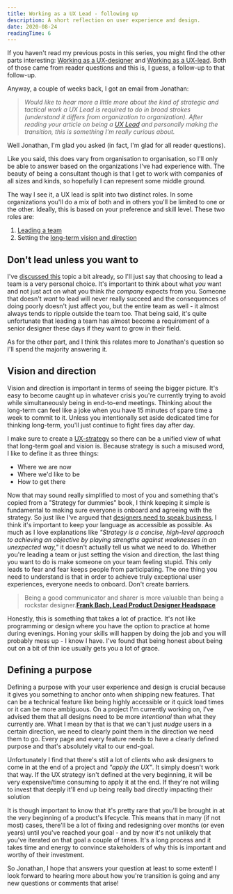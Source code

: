 ```yaml
---
title: Working as a UX Lead - following up
description: A short reflection on user experience and design.
date: 2020-08-24
readingTime: 6
---
```


If you haven't read my previous posts in this series, you might find the other parts interesting: <a href="/uxdesigner/">Working as a UX-designer</a> and <a href="/uxlead/">Working as a UX-lead</a>. Both of those came from reader questions and this is, I guess, a follow-up to that follow-up.

Anyway, a couple of weeks back, I got an email from Jonathan:

>*Would like to hear more a little more about the kind of strategic and tactical work a UX Lead is required to do in broad strokes (understand it differs from organization to organization). After reading your article on being a <a href="/uxlead/">UX Lead</a> and personally making the transition, this is something I'm really curious about.*

Well Jonathan, I'm glad you asked (in fact, I'm glad for all reader questions).

Like you said, this does vary from organisation to organisation, so I'll only be able to answer based on the organizations I've had experience with. The beauty of being a consultant though is that I get to work with companies of all sizes and kinds, so hopefully I can represent some middle ground.

The way I see it, a UX lead is split into two distinct roles. In some organizations you'll do a mix of both and in others you'll be limited to one or the other. Ideally, this is based on your preference and skill level. These two roles are:

1. <a href="/managing-distributed-team/">Leading a team</a>
2. Setting the <a href="/uxstrategy/">long-term vision and direction</a>

## Don't lead unless you want to

I've <a href="/managing-distributed-team/">discussed this</a> topic a bit already, so I'll just say that choosing to lead a team is a very personal choice. It's important to think about what *you* want and not just act on what you think *the company* expects from you. Someone that doesn't *want* to lead will never really succeed and the consequences of doing poorly doesn't just affect you, but the entire team as well - it almost always tends to ripple outside the team too. That being said, it's quite unfortunate that leading a team has almost become a requirement of a senior designer these days if they want to grow in their field.

As for the other part, and I think this relates more to Jonathan's question so I'll spend the majority answering it.

## Vision and direction

Vision and direction is important in terms of seeing the bigger picture. It's easy to become caught up in whatever crisis you're currently trying to avoid while simultaneously being in end-to-end meetings. Thinking about the long-term can feel like a joke when you have 15 minutes of spare time a week to commit to it. Unless you intentionally set aside dedicated time for thinking long-term, you'll just continue to fight fires day after day.

I make sure to create a <a href="/uxstrategy/">UX-strategy</a> so there can be a unified view of what that long-term goal and vision is. Because strategy is such a misused word, I like to define it as three things:

- Where we are now
- Where we'd like to be
- How to get there

Now that may sound really simplified to most of you and something that's copied from a "Strategy for dummies" book, I think keeping it simple is fundamental to making sure everyone is onboard and agreeing with the strategy. So just like I've argued that <a href="/speak-business/">designers need to speak business</a>, I think it's important to keep your language as accessible as possible. As much as I love explanations like *"Strategy is a concise, high-level approach to achieving an objective by playing strengths against weaknesses in an unexpected way,"* it doesn't actually tell us what we need to do. Whether you're leading a team or just setting the vision and direction, the last thing you want to do is make someone on your team feeling stupid. This only leads to fear and fear keeps people from participating. The one thing you need to understand is that in order to achieve truly exceptional user experiences, everyone needs to onboard. Don't create barriers.

>Being a good communicator and sharer is more valuable than being a rockstar designer.**<a href="https://twitter.com/francois_bach/status/1296160388271071232?ref_src=twsrc%5Etfw%7Ctwcamp%5Etweetembed&ref_url=notion%3A%2F%2Fwww.notion.so%2Fantonsten%2F62eb941ed95c4ecbad58629da635b569%3Fv%3D2ae2c442f1f64db2b60a39daa600bf08%26p%3D91bfead3b4ad47eea2522a7c116809db">Frank Bach, Lead Product Designer Headspace</a>**

Honestly, this is something that takes a lot of practice. It's not like programming or design where you have the option to practice at home during evenings. Honing your skills will happen by doing the job and you will probably mess up - I know I have. I've found that being honest about being out on a bit of thin ice usually gets you a lot of grace.

## Defining a purpose

Defining a purpose with your user experience and design is crucial because it gives you something to anchor onto when shipping new features. That can be a technical feature like being highly accessible or it quick load times or it can be more ambiguous. On a project I'm currently working on, I've advised them that all designs need to be more *intentional* than what they currently are. What I mean by that is that we can't just *nudge* users in a certain direction, we need to clearly point them in the direction we need them to go. Every page and every feature needs to have a clearly defined purpose and that's absolutely vital to our end-goal.

Unfortunately I find that there's still a lot of clients who ask designers to come in at the end of a project and *"apply the UX"*. It simply doesn't work that way. If the UX strategy isn't defined at the very beginning, it will be very expensive/time consuming to apply it at the end. If they're not willing to invest that deeply it'll end up being really bad directly impacting their solution

It is though important to know that it's pretty rare that you'll be brought in at the very beginning of a product's lifecycle. This means that in many (if not most) cases, there'll be a lot of fixing and redesigning over months (or even years) until you've reached your goal - and by now it's not unlikely that you've iterated on that goal a couple of times. It's a long process and it takes time and energy to convince stakeholders of why this is important and worthy of their investment.

So Jonathan, I hope that answers your question at least to some extent! I look forward to hearing more about how you're transition is going and any new questions or comments that arise!